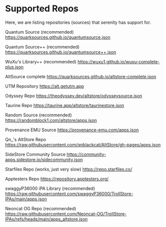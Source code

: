 
<Head>
  <title>Serenity Repos</title>
  <meta name="description" content="View Supported Repos for Serenity here."/>
  <meta property="og:description" content="View Supported Repos for Serenity here."/>

</Head>


# Supported Repos

Here, we are listing repositories (sources) that serenity has support for.

Quantum Source (recommended)
https://quarksources.github.io/quantumsource.json

Quantum Source++ (recommended)
https://quarksources.github.io/quantumsource++.json

WuXu's Library++ (recommended)
https://wuxu1.github.io/wuxu-complete-plus.json

AltSource complete
https://quarksources.github.io/altstore-complete.json

UTM Repository
https://alt.getutm.app

Odyssey Repo
https://theodyssey.dev/altstore/odysseysource.json

Taurine Repo
https://taurine.app/altstore/taurinestore.json

Random Source (recommended)
https://randomblock1.com/altstore/apps.json

Provenance EMU Source
https://provenance-emu.com/apps.json

Qn_'s AltStore Repo
https://raw.githubusercontent.com/qnblackcat/AltStore/gh-pages/apps.json

SideStore Community Source
https://community-apps.sidestore.io/sidecommunity.json

Starfiles Repo (works, just very slow)
https://repo.starfiles.co/

Apptesters Repo
https://repository.apptesters.org/

swaggyP36000 iPA Library (recommended)
https://raw.githubusercontent.com/swaggyP36000/TrollStore-IPAs/main/apps.json

Neoncat OG Repo (recommended)
https://raw.githubusercontent.com/Neoncat-OG/TrollStore-IPAs/refs/heads/main/apps_altstore.json
